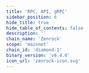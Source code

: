 ```yaml
---
title: 'RPC, API, gRPC'
sidebar_position: 6
hide_title: true
hide_table_of_contents: false
description: ''
chain_name: 'Zenrock'
scope: 'mainnet'
chain_id: 'diamond-1'
binary_version: 'v6.4.0'
icon_url: 'zenrock-icon.svg'
---
```



<PageTitle
  iconUrl="img/zenrock-icon.svg"
  title="Zenrock Public Endpoints"
  chainId="diamond-1"
  version="v6.4.0"
/>

<Endpoints
  api="https://zenrock-api.noders.services"
  rpc="https://zenrock-rpc.noders.services"
  grpc="zenrock-grpc.noders.services:443"
  jsonRpc=""
/>
